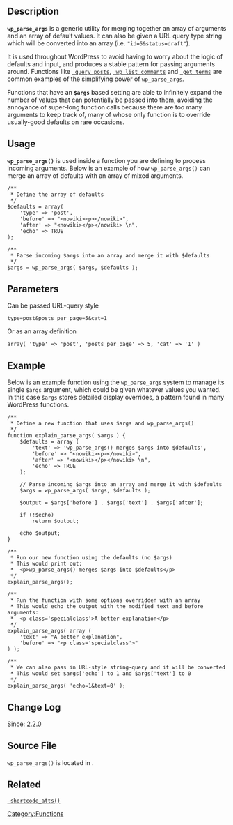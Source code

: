 {{Languages|
{{en|Function Reference/wp_parse_args}}
{{it|Riferimento funzioni/wp_parse_args}}
{{ja|関数リファレンス/wp_parse_args}}
}}

== Description ==

<tt>'''wp_parse_args'''</tt> is a generic utility for merging together an array of arguments and an array of default values. It can also be given a URL query type string which will be converted into an array (i.e. <tt>"id=5&status=draft"</tt>).

It is used throughout WordPress to avoid having to worry about the logic of defaults and input, and produces a stable pattern for passing arguments around. Functions like <tt>[[Template_Tags/query_posts | query_posts]]</tt>, <tt>[[Template_Tags/wp_list_comments | wp_list_comments]]</tt> and <tt>[[Function_Reference/get_terms | get_terms]]</tt> are common examples of the simplifying power of <tt>wp_parse_args</tt>.

Functions that have an <tt>'''$args'''</tt> based setting are able to infinitely expand the number of values that can potentially be passed into them, avoiding the annoyance of super-long function calls because there are too many arguments to keep track of, many of whose only function is to override usually-good defaults on rare occasions.

== Usage ==
<tt>'''wp_parse_args()'''</tt> is used inside a function you are defining to process incoming arguments. Below is an example of how <tt>wp_parse_args()</tt> can merge an array of defaults with an array of mixed arguments.

<pre>
/**
 * Define the array of defaults
 */ 
$defaults = array(
	'type' => 'post',
	'before' => "<nowiki><p></nowiki>",
	'after' => "<nowiki></p></nowiki> \n",
	'echo' => TRUE
);

/**
 * Parse incoming $args into an array and merge it with $defaults
 */ 
$args = wp_parse_args( $args, $defaults );
</pre>

== Parameters ==
{{Parameter|$args|array/string|Query string or Array of mixed arguments that will override the values in <tt>$defaults</tt>. }}
Can be passed URL-query style
 type=post&posts_per_page=5&cat=1
Or as an array definition
 array( 'type' => 'post', 'posts_per_page' => 5, 'cat' => '1' )

{{Parameter|$defaults|array|Array of default values that will be overridden by <tt>$args</tt>|optional|''}}

== Example ==
Below is an example function using the <tt>wp_parse_args</tt> system to manage its single <tt>$args</tt> argument, which could be given whatever values you wanted. In this case <tt>$args</tt> stores detailed display overrides, a pattern found in many WordPress functions.

<pre>
/**
 * Define a new function that uses $args and wp_parse_args()
 */
function explain_parse_args( $args ) {
	$defaults = array (
 		'text' => 'wp_parse_args() merges $args into $defaults',
 		'before' => "<nowiki><p></nowiki>",
 		'after' => "<nowiki></p></nowiki> \n",
 		'echo' => TRUE
	);
	
	// Parse incoming $args into an array and merge it with $defaults
	$args = wp_parse_args( $args, $defaults );
	
	$output = $args['before'] . $args['text'] . $args['after'];
	
	if (!$echo) 
		return $output;
	
	echo $output;
}

/**
 * Run our new function using the defaults (no $args)
 * This would print out: 
 * 	<p>wp_parse_args() merges $args into $defaults</p>
 */
explain_parse_args();

/**
 * Run the function with some options overridden with an array
 * This would echo the output with the modified text and before arguments:
 * 	<p class='specialclass'>A better explanation</p>
 */
explain_parse_args( array (
	'text' => "A better explanation",
	'before' => "<p class='specialclass'>"
) );

/**
 * We can also pass in URL-style string-query and it will be converted
 * This would set $args['echo'] to 1 and $args['text'] to 0	
 */
explain_parse_args( 'echo=1&text=0' );

</pre>

== Change Log ==

Since: [[Version 2.2|2.2.0]]

==Source File==

<tt>wp_parse_args()</tt> is located in {{Trac|wp-includes/functions.php|trunk}}.

==Related==

<tt>[[Function_Reference/shortcode_atts | shortcode_atts()]]</tt>

{{Tag Footer}}

[[Category:Functions]]